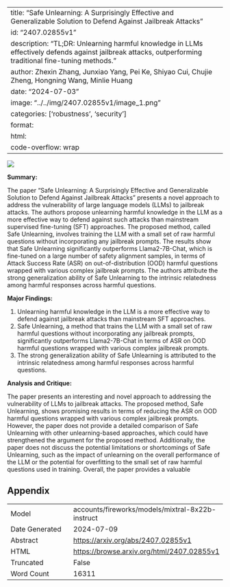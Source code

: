 
---
title: "Safe Unlearning: A Surprisingly Effective and Generalizable Solution to Defend Against Jailbreak Attacks"
id: "2407.02855v1"
description: "TL;DR: Unlearning harmful knowledge in LLMs effectively defends against jailbreak attacks, outperforming traditional fine-tuning methods."
author: Zhexin Zhang, Junxiao Yang, Pei Ke, Shiyao Cui, Chujie Zheng, Hongning Wang, Minlie Huang
date: "2024-07-03"
image: "../../img/2407.02855v1/image_1.png"
categories: ['robustness', 'security']
format:
  html:
    code-overflow: wrap
---

![](../../img/2407.02855v1/image_1.png)

**Summary:**

The paper "Safe Unlearning: A Surprisingly Effective and Generalizable Solution to Defend Against Jailbreak Attacks" presents a novel approach to address the vulnerability of large language models (LLMs) to jailbreak attacks. The authors propose unlearning harmful knowledge in the LLM as a more effective way to defend against such attacks than mainstream supervised fine-tuning (SFT) approaches. The proposed method, called Safe Unlearning, involves training the LLM with a small set of raw harmful questions without incorporating any jailbreak prompts. The results show that Safe Unlearning significantly outperforms Llama2-7B-Chat, which is fine-tuned on a large number of safety alignment samples, in terms of Attack Success Rate (ASR) on out-of-distribution (OOD) harmful questions wrapped with various complex jailbreak prompts. The authors attribute the strong generalization ability of Safe Unlearning to the intrinsic relatedness among harmful responses across harmful questions.

**Major Findings:**

1. Unlearning harmful knowledge in the LLM is a more effective way to defend against jailbreak attacks than mainstream SFT approaches.
2. Safe Unlearning, a method that trains the LLM with a small set of raw harmful questions without incorporating any jailbreak prompts, significantly outperforms Llama2-7B-Chat in terms of ASR on OOD harmful questions wrapped with various complex jailbreak prompts.
3. The strong generalization ability of Safe Unlearning is attributed to the intrinsic relatedness among harmful responses across harmful questions.

**Analysis and Critique:**

The paper presents an interesting and novel approach to addressing the vulnerability of LLMs to jailbreak attacks. The proposed method, Safe Unlearning, shows promising results in terms of reducing the ASR on OOD harmful questions wrapped with various complex jailbreak prompts. However, the paper does not provide a detailed comparison of Safe Unlearning with other unlearning-based approaches, which could have strengthened the argument for the proposed method. Additionally, the paper does not discuss the potential limitations or shortcomings of Safe Unlearning, such as the impact of unlearning on the overall performance of the LLM or the potential for overfitting to the small set of raw harmful questions used in training. Overall, the paper provides a valuable

## Appendix

|          |          |
|----------|----------|
| Model     | accounts/fireworks/models/mixtral-8x22b-instruct       |
| Date Generated     | 2024-07-09       |
| Abstract | [https://arxiv.org/abs/2407.02855v1](https://arxiv.org/abs/2407.02855v1)        |
| HTML     | [https://browse.arxiv.org/html/2407.02855v1](https://browse.arxiv.org/html/2407.02855v1)       |
| Truncated       | False       |
| Word Count       | 16311       |